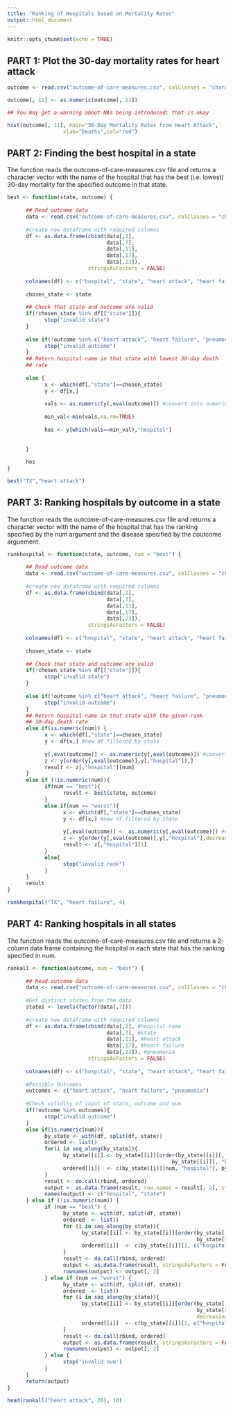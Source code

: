 ```yaml
---
title: "Ranking of Hospitals based on Mortality Rates"
output: html_document
---
```


```r
knitr::opts_chunk$set(echo = TRUE)
```

## PART 1: Plot the 30-day mortality rates for heart attack

```r
outcome <- read.csv("outcome-of-care-measures.csv", colClasses = "character")

outcome[, 11] <- as.numeric(outcome[, 11])

## You may get a warning about NAs being introduced; that is okay

hist(outcome[, 11], main="30-Day Mortality Rates from Heart Attack", 
                  xlab="Deaths",col="red")

```

## PART 2: Finding the best hospital in a state

The function reads the outcome-of-care-measures.csv file and returns a character vector with the name of the hospital that has the best (i.e. lowest) 30-day mortality for the specified outcome in that state.

```r
best <- function(state, outcome) {
      
      ## Read outcome data
      data <- read.csv("outcome-of-care-measures.csv", colClasses = "character")
      
      #create new dataframe with required columns
      df <- as.data.frame(cbind(data[,2],
                                data[,7],
                                data[,11],
                                data[,17],
                                data[,23]),
                          stringsAsFactors = FALSE)
      
      colnames(df) <- c("hospital", "state", "heart attack", "heart failure", "pneumonia")
      
      chosen_state <- state
      
      ## Check that state and outcome are valid
      if(!chosen_state %in% df[["state"]]){
            stop("invalid state")
      }
      
      else if(!outcome %in% c("heart attack", "heart failure", "pneumonia")){
            stop("invalid outcome")
      }
      ## Return hospital name in that state with lowest 30-day death
      ## rate
      
      else {
            x <- which(df[,"state"]==chosen_state)
            y <- df[x,]
            
            vals <- as.numeric(y[,eval(outcome)]) #convert into numeric type
            
            min_val<-min(vals,na.rm=TRUE)
            
            hos <- y[which(vals==min_val),"hospital"]
            
            
      }
      
      hos
}
```

```r
best("TX","heart attack")
```

## PART 3: Ranking hospitals by outcome in a state

The function reads the outcome-of-care-measures.csv file and returns a character vector with the name of the hospital that has the ranking specified by the num argument and the disease specified by the coutcome arguement.

```r
rankhospital <- function(state, outcome, num = "best") {
      
      ## Read outcome data
      data <- read.csv("outcome-of-care-measures.csv", colClasses = "character")
      
      #create new dataframe with required columns
      df <- as.data.frame(cbind(data[,2],
                                data[,7],
                                data[,11],
                                data[,17],
                                data[,23]),
                          stringsAsFactors = FALSE)
      
      colnames(df) <- c("hospital", "state", "heart attack", "heart failure", "pneumonia")
      
      chosen_state <- state
      
      ## Check that state and outcome are valid
      if(!chosen_state %in% df[["state"]]){
            stop("invalid state")
      }
      
      else if(!outcome %in% c("heart attack", "heart failure", "pneumonia")){
            stop("invalid outcome")
      }
      ## Return hospital name in that state with the given rank
      ## 30-day death rate
      else if(is.numeric(num)) {
            x <- which(df[,"state"]==chosen_state)
            y <- df[x,] #new df filtered by state
            
            y[,eval(outcome)] <- as.numeric(y[,eval(outcome)]) #convert into numeric type
            z <- y[order(y[,eval(outcome)],y[,"hospital"]),]
            result <- z[,"hospital"][num]
      }
      else if (!is.numeric(num)){
            if(num == "best"){
                  result <- best(state, outcome)
            }
            else if(num == "worst"){
                  x <- which(df[,"state"]==chosen_state)
                  y <- df[x,] #new df filtered by state
                  
                  y[,eval(outcome)] <- as.numeric(y[,eval(outcome)]) #convert into numeric type
                  z <- y[order(y[,eval(outcome)],y[,"hospital"],decreasing = TRUE),]
                  result <- z[,"hospital"][1]
            }
            else{
                  stop("invalid rank")
            }
      }      
      result
}
```

```r
rankhospital("TX", "heart failure", 4)
```

## PART 4: Ranking hospitals in all states

The function reads the outcome-of-care-measures.csv file and returns a 2-column data frame containing the hospital in each state that has the ranking specified in num.

```r
rankall <- function(outcome, num = "best") {
      
      ## Read outcome data
      data <- read.csv("outcome-of-care-measures.csv", colClasses = "character")
      
      #Get distinct states from the data
      states <- levels(factor(data[,7]))
      
      #create new dataframe with required columns
      df <- as.data.frame(cbind(data[,2], #hospital name
                                data[,7], #state
                                data[,11], #heart attack
                                data[,17], #heart failure
                                data[,23]), #pneumonia
                          stringsAsFactors = FALSE)
      
      colnames(df) <- c("hospital", "state", "heart attack", "heart failure", "pneumonia")
      
      #Possible Outcomes
      outcomes <- c("heart attack", "heart failure", "pneumonia")
      
      #Check validity of input of state, outcome and num
      if(!outcome %in% outcomes){
            stop("invalid outcome")
      }
      else if(is.numeric(num)){
            by_state <- with(df, split(df, state))
            ordered <- list()
            for(i in seq_along(by_state)){
                  by_state[[i]] <- by_state[[i]][order(by_state[[i]][, eval(outcome)], 
                                                     by_state[[i]][, "hospital"]), ]
                  ordered[[i]]  <- c(by_state[[i]][num, "hospital"], by_state[[i]][, "state"][1])
            }
            result <- do.call(rbind, ordered)
            output <- as.data.frame(result, row.names = result[, 2], stringsAsFactors = FALSE)
            names(output) <- c("hospital", "state")
      } else if (!is.numeric(num)) {
            if (num == "best") {
                  by_state <- with(df, split(df, state))
                  ordered  <- list()
                  for (i in seq_along(by_state)){
                        by_state[[i]] <- by_state[[i]][order(by_state[[i]][, eval(outcome)], 
                                                             by_state[[i]][, "hospital"]), ]
                        ordered[[i]]  <- c(by_state[[i]][1, c("hospital", "state")])
                  }
                  result <- do.call(rbind, ordered)
                  output <- as.data.frame(result, stringsAsFactors = FALSE)
                  rownames(output) <- output[, 2]
            } else if (num == "worst") {
                  by_state <- with(df, split(df, state))
                  ordered  <- list()
                  for (i in seq_along(by_state)){
                        by_state[[i]] <- by_state[[i]][order(by_state[[i]][, eval(outcome)], 
                                                             by_state[[i]][, "hospital"], 
                                                             decreasing = TRUE), ]
                        ordered[[i]]  <- c(by_state[[i]][1, c("hospital", "state")])
                  }
                  result <- do.call(rbind, ordered)
                  output <- as.data.frame(result, stringsAsFactors = FALSE)
                  rownames(output) <- output[, 2]
            } else {
                  stop('invalid num')
            }
      }
      return(output)
}      

```

```r
head(rankall("heart attack", 20), 10)
```

